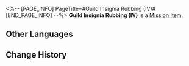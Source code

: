<%-- [PAGE_INFO]
PageTitle=#Guild Insignia Rubbing (IV)#
[END_PAGE_INFO] --%>
{{Item Infobox
|id          = 140261
|image       = Item Guild Insignia Rubbing (IV).png
|type        = Mission Item
|invCategory = Missions
|rarity      = 1
|effect      = 
|description = A rubbing put together at a particular angle, portraying the secret insignia left by Scholar Bernini, who was Todd's teacher. It seems to be hiding some important information.
}}
'''Guild Insignia Rubbing (IV)''' is a [[Mission Item]].

==Other Languages==
{{Other Languages
|en   = Guild Insignia Rubbing (IV)
|zhs  = 学会标识的拓片（其四）
|zht  = 學會標記拓片（其四）
|ja   = 学会のマークの拓本（四）
|ko   = 학회 표식의 탁본 (4)
|es   = Calco de una marca de la Sociedad (IV)
|fr   = Estampe de marque de la Guilde (IV)
|ru   = Эстамп Гильдии IV
|th   = ภาพจารึกที่มีสัญลักษณ์ของสถาบัน (4)
|vi   = Bản Khắc Ký Hiệu Của Hội 4
|de   = Gildeninsignien-Abrieb (IV)
|id   = Jejak Simbol Ilmu Akademis (Bagian 4)
|pt   = Parte da Insígnia da Guilda (IV)
}}

==Change History==
{{Change History|1.2}}